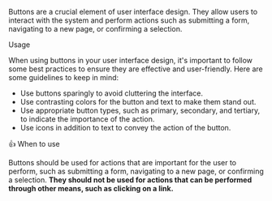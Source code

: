 
<Title>Button</Title>

Buttons are a crucial element of user interface design.
They allow users to interact with the system and perform actions such as submitting a form, navigating to a new page, or confirming a selection.

<Subtitle>Usage</Subtitle>

When using buttons in your user interface design, it's important to follow some best practices to ensure they are effective and user-friendly. Here are some guidelines to keep in mind:

- Use buttons sparingly to avoid cluttering the interface.
- Use contrasting colors for the button and text to make them stand out.
- Use appropriate button types, such as primary, secondary, and tertiary, to indicate the importance of the action.
- Use icons in addition to text to convey the action of the button.

<Subtitle> 👍 When to use</Subtitle>

Buttons should be used for actions that are important for the user to perform, such as submitting a form, navigating to a new page, or confirming a selection.
**They should not be used for actions that can be performed through other means, such as clicking on a link.**

<Title>Properties</Title>

<ArgTypes of="bq-button" />

<Stories title="Usage examples" />
